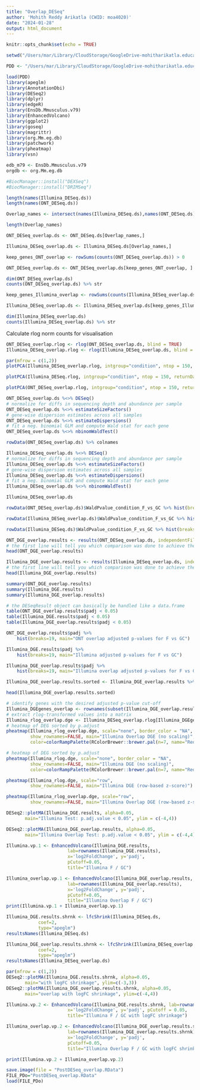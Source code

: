 ```yaml
---
title: "Overlap_DESeq"
author: 'Mohith Reddy Arikatla (CWID: moa4020)'
date: "2024-01-28"
output: html_document
---
```


```r
knitr::opts_chunk$set(echo = TRUE)

setwd("/Users/mar/Library/CloudStorage/GoogleDrive-mohitharikatla.education@gmail.com/My Drive/RR9_MurineSequencingData/Thesis/03_Overlap_DESeq")

PDD <- "/Users/mar/Library/CloudStorage/GoogleDrive-mohitharikatla.education@gmail.com/My Drive/RR9_MurineSequencingData/Retina/DESeq/PostDESeq.RData"

load(PDD)
library(apeglm)
library(AnnotationDbi)
library(DESeq2)
library(dplyr)
library(edgeR)
library(EnsDb.Mmusculus.v79)
library(EnhancedVolcano)
library(ggplot2)
library(goseq)
library(magrittr)
library(org.Mm.eg.db)
library(patchwork)
library(pheatmap)
library(vsn)

edb_m79 <- EnsDb.Mmusculus.v79
orgdb <- org.Mm.eg.db

#BiocManager::install("DEXSeq")
#BiocManager::install("DRIMSeq")
```

```r
length(names(Illumina_DESeq.ds))
length(names(ONT_DESeq.ds))

Overlap_names <- intersect(names(Illumina_DESeq.ds),names(ONT_DESeq.ds))

length(Overlap_names)
```

```r
ONT_DESeq_overlap.ds <- ONT_DESeq.ds[Overlap_names,]

Illumina_DESeq_overlap.ds <- Illumina_DESeq.ds[Overlap_names,]
```

```r
keep_genes_ONT_overlap <- rowSums(counts(ONT_DESeq_overlap.ds)) > 0

ONT_DESeq_overlap.ds <- ONT_DESeq_overlap.ds[keep_genes_ONT_overlap, ]

dim(ONT_DESeq_overlap.ds)
counts(ONT_DESeq_overlap.ds) %>% str
```

```r
keep_genes_Illumina_overlap <- rowSums(counts(Illumina_DESeq_overlap.ds)) > 0

Illumina_DESeq_overlap.ds <- Illumina_DESeq_overlap.ds[keep_genes_Illumina_overlap, ]

dim(Illumina_DESeq_overlap.ds)
counts(Illumina_DESeq_overlap.ds) %>% str

```
Calculate rlog norm counts for visualisation
```r
ONT_DESeq_overlap.rlog <- rlog(ONT_DESeq_overlap.ds, blind = TRUE)
Illumina_DESeq_overlap.rlog <- rlog(Illumina_DESeq_overlap.ds, blind = TRUE)
```


```r
par(mfrow = c(1,2))
plotPCA(Illumina_DESeq_overlap.rlog, intgroup="condition", ntop = 150, returnData=FALSE)

plotPCA(Illumina_DESeq.rlog, intgroup="condition", ntop = 150, returnData=FALSE)
```

```r
plotPCA(ONT_DESeq_overlap.rlog, intgroup="condition", ntop = 150, returnData=FALSE)
```
```r
ONT_DESeq_overlap.ds %<>% DESeq()
# normalize for diffs in sequencing depth and abundance per sample
ONT_DESeq_overlap.ds %<>% estimateSizeFactors()
# gene-wise dispersion estimates across all samples
ONT_DESeq_overlap.ds %<>% estimateDispersions()
# fit a neg. binomial GLM and compute Wald stat for each gene 
ONT_DESeq_overlap.ds %<>% nbinomWaldTest()

rowData(ONT_DESeq_overlap.ds) %>% colnames
```

```r
Illumina_DESeq_overlap.ds %<>% DESeq()
# normalize for diffs in sequencing depth and abundance per sample
Illumina_DESeq_overlap.ds %<>% estimateSizeFactors()
# gene-wise dispersion estimates across all samples
Illumina_DESeq_overlap.ds %<>% estimateDispersions()
# fit a neg. binomial GLM and compute Wald stat for each gene 
Illumina_DESeq_overlap.ds %<>% nbinomWaldTest()

Illumina_DESeq_overlap.ds
```

```r
rowData(ONT_DESeq_overlap.ds)$WaldPvalue_condition_F_vs_GC %>% hist(breaks=19, main="Raw p-values for F vs GC")
```

```r
rowData(Illumina_DESeq_overlap.ds)$WaldPvalue_condition_F_vs_GC %>% hist(breaks=19, main="Raw p-values for F vs GC")
```

```r
rowData(Illumina_DESeq.ds)$WaldPvalue_condition_F_vs_GC %>% hist(breaks=19, main="Raw p-values for F vs GC")
```

```r
ONT_DGE_overlap.results <- results(ONT_DESeq_overlap.ds, independentFiltering = TRUE, alpha = 0.05)
# the first line will tell you which comparison was done to achieve the log2FC 
head(ONT_DGE_overlap.results)
```

```r
Illumina_DGE_overlap.results <- results(Illumina_DESeq_overlap.ds, independentFiltering = TRUE, alpha = 0.05)
# the first line will tell you which comparison was done to achieve the log2FC 
head(Illumina_DGE_overlap.results)
```

```r
summary(ONT_DGE_overlap.results)
summary(Illumina_DGE.results)
summary(Illumina_DGE_overlap.results)
```

```r
# the DESeqResult object can basically be handled like a data.frame
table(ONT_DGE_overlap.results$padj < 0.05)
table(Illumina_DGE.results$padj < 0.05)
table(Illumina_DGE_overlap.results$padj < 0.05)
```

```r
ONT_DGE_overlap.results$padj %>%
    hist(breaks=19, main="ONT overlap adjusted p-values for F vs GC")

Illumina_DGE.results$padj %>%
    hist(breaks=19, main="Illumina adjusted p-values for F vs GC")

Illumina_DGE_overlap.results$padj %>%
    hist(breaks=19, main="Illumina overlap adjusted p-values for F vs GC")
```

```r
Illumina_DGE_overlap.results.sorted <- Illumina_DGE_overlap.results %>% `[`(order(.$padj),)

head(Illumina_DGE_overlap.results.sorted)

# identify genes with the desired adjusted p-value cut-off
Illumina_DGEgenes_overlap <- rownames(subset(Illumina_DGE_overlap.results.sorted, padj < 0.05)) 
# extract rlog-transformed values into a matrix
Illumina_rlog_overlap.dge <- Illumina_DESeq_overlap.rlog[Illumina_DGEgenes_overlap,] %>% assay
# heatmap of DEG sorted by p.adjust
pheatmap(Illumina_rlog_overlap.dge, scale="none", border_color = "NA",
         show_rownames=FALSE, main="Illumina Overlap DGE (no scaling)",
         color=colorRampPalette(RColorBrewer::brewer.pal(n=7, name="Reds"))(100))

# heatmap of DEG sorted by p.adjust
pheatmap(Illumina_rlog.dge, scale="none", border_color = "NA",
         show_rownames=FALSE, main="Illumina DGE (no scaling)",
         color=colorRampPalette(RColorBrewer::brewer.pal(n=7, name="Reds"))(100))
```

```r
pheatmap(Illumina_rlog.dge, scale="row",
         show_rownames=FALSE, main="Illumina DGE (row-based z-score)")

pheatmap(Illumina_rlog_overlap.dge, scale="row",
         show_rownames=FALSE, main="Illumina Overlap DGE (row-based z-score)")
```

```r
DESeq2::plotMA(Illumina_DGE.results, alpha=0.05,
       main="Illumina Test: p.adj.value < 0.05", ylim = c(-4,4))

DESeq2::plotMA(Illumina_DGE_overlap.results, alpha=0.05,
       main="Illumina Overlap Test: p.adj.value < 0.05", ylim = c(-4,4))
```

```r

Illumina.vp.1 <- EnhancedVolcano(Illumina_DGE.results,
                       lab=rownames(Illumina_DGE.results),
                       x='log2FoldChange', y='padj',
                       pCutoff=0.05,
                       title="Illumina F / GC")

Illumina_overlap.vp.1 <- EnhancedVolcano(Illumina_DGE_overlap.results,
                       lab=rownames(Illumina_DGE_overlap.results),
                       x='log2FoldChange', y='padj',
                       pCutoff=0.05,
                       title="Illumina Overlap F / GC")
print(Illumina.vp.1 + Illumina_overlap.vp.1)
```

```r
Illumina_DGE.results.shrnk <- lfcShrink(Illumina_DESeq.ds,
            coef=2,
            type="apeglm")
resultsNames(Illumina_DESeq.ds)

Illumina_DGE_overlap.results.shrnk <- lfcShrink(Illumina_DESeq_overlap.ds,
            coef=2,
            type="apeglm")
resultsNames(Illumina_DESeq_overlap.ds)

par(mfrow = c(1,2))
DESeq2::plotMA(Illumina_DGE.results.shrnk, alpha=0.05,
       main="with logFC shrinkage", ylim=c(-3,3))
DESeq2::plotMA(Illumina_DGE_overlap.results.shrnk, alpha=0.05,
       main="overlap with logFC shrinkage", ylim=c(-4,4))
```

```r
Illumina.vp.2 <- EnhancedVolcano(Illumina_DGE.results.shrnk, lab=rownames(Illumina_DGE.results.shrnk),
                       x='log2FoldChange', y='padj', pCutoff = 0.05,
                       title="Illumina F / GC with logFC shrinkage")

Illumina_overlap.vp.2 <- EnhancedVolcano(Illumina_DGE_overlap.results.shrnk,
                       lab=rownames(Illumina_DGE_overlap.results.shrnk),
                       x='log2FoldChange', y='padj',
                       pCutoff=0.05,
                       title="Illumina Overlap F / GC with logFC shrinkage")

print(Illumina.vp.2 + Illumina_overlap.vp.2)
```

```r
save.image(file = "PostDESeq_overlap.RData")
FILE_PDo="PostDESeq_overlap.RData"
load(FILE_PDo)
```


